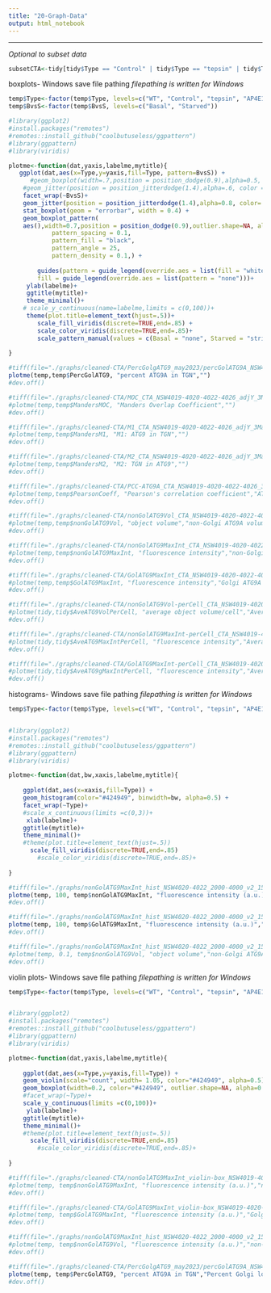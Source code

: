 ```yaml
---
title: "20-Graph-Data"
output: html_notebook
---
```


---
*Optional to subset data*
```r
subsetCTA<-tidy[tidy$Type == "Control" | tidy$Type == "tepsin" | tidy$Type == "AP4E1",]

```


boxplots- Windows save file pathing
*filepathing is written for Windows*
```r
temp$Type<-factor(temp$Type, levels=c("WT", "Control", "tepsin", "AP4E1"))
temp$BvsS<-factor(temp$BvsS, levels=c("Basal", "Starved"))

#library(ggplot2)
#install.packages("remotes")
#remotes::install_github("coolbutuseless/ggpattern")
#library(ggpattern)
#library(viridis)

plotme<-function(dat,yaxis,labelme,mytitle){
   ggplot(dat,aes(x=Type,y=yaxis,fill=Type, pattern=BvsS)) + 
      #geom_boxplot(width=.7,position = position_dodge(0.9),alpha=0.5, outlier.shape = 20, outlier.size = -1) +
    #geom_jitter(position = position_jitterdodge(1.4),alpha=.6, color = "grey") +
    facet_wrap(~BvsS)+
    geom_jitter(position = position_jitterdodge(1.4),alpha=0.8, color= "dark grey") +
    stat_boxplot(geom = "errorbar", width = 0.4) +
    geom_boxplot_pattern(
    aes(),width=0.7,position = position_dodge(0.9),outlier.shape=NA, alpha=0.5,
            pattern_spacing = 0.1,
            pattern_fill = "black",
            pattern_angle = 25,
            pattern_density = 0.1,) + 
    
        guides(pattern = guide_legend(override.aes = list(fill = "white")),
        fill = guide_legend(override.aes = list(pattern = "none")))+
     ylab(labelme)+
     ggtitle(mytitle)+
     theme_minimal()+
    # scale_y_continuous(name=labelme,limits = c(0,100))+
     theme(plot.title=element_text(hjust=.5))+
        scale_fill_viridis(discrete=TRUE,end=.85) +
        scale_color_viridis(discrete=TRUE,end=.85)+
        scale_pattern_manual(values = c(Basal = "none", Starved = "stripe"))
  
}

#tiff(file="./graphs/cleaned-CTA/PercGolgATG9_may2023/percGolATG9A_NSW4019-4020-4022-4026_15May23.tiff",width=1800,height=2500,res=600)
plotme(temp,temp$PercGolATG9, "percent ATG9A in TGN","")
#dev.off()

#tiff(file="./graphs/cleaned-CTA/MOC_CTA_NSW4019-4020-4022-4026_adjY_3Mar22.tiff",width=1800,height=2500,res=600)
#plotme(temp,temp$MandersMOC, "Manders Overlap Coefficient","")
#dev.off()

#tiff(file="./graphs/cleaned-CTA/M1_CTA_NSW4019-4020-4022-4026_adjY_3Mar22.tiff",width=1800,height=2500,res=600)
#plotme(temp,temp$MandersM1, "M1: ATG9 in TGN","")
#dev.off()

#tiff(file="./graphs/cleaned-CTA/M2_CTA_NSW4019-4020-4022-4026_adjY_3Mar22.tiff",width=1800,height=2500,res=600)
#plotme(temp,temp$MandersM2, "M2: TGN in ATG9","")
#dev.off()

#tiff(file="./graphs/cleaned-CTA/PCC-ATG9A_CTA_NSW4019-4020-4022-4026_3Mar22.tiff",width=2000,height=3000,res=600)
#plotme(temp,temp$PearsonCoeff, "Pearson's correlation coefficient","ATG9A co-localization with TGN")
#dev.off()

#tiff(file="./graphs/cleaned-CTA/nonGolATG9Vol_CTA_NSW4019-4020-4022-4026_3Mar22.tiff",width=1800,height=2500,res=600)
#plotme(temp,temp$nonGolATG9Vol, "object volume","non-Golgi ATG9A volume")
#dev.off()

#tiff(file="./graphs/cleaned-CTA/nonGolATG9MaxInt_CTA_NSW4019-4020-4022-4026_3Mar22.tiff",width=2000,height=3000,res=600)
#plotme(temp,temp$nonGolATG9MaxInt, "fluorescence intensity","non-Golgi ATG9A Max Intensity")
#dev.off()

#tiff(file="./graphs/cleaned-CTA/GolATG9MaxInt_CTA_NSW4019-4020-4022-4026_3Mar22.tiff",width=2000,height=3000,res=600)
#plotme(temp,temp$GolATG9MaxInt, "fluorescence intensity","Golgi ATG9A Max Intensity")
#dev.off()

#tiff(file="./graphs/cleaned-CTA/nonGolATG9Vol-perCell_CTA_NSW4019-4020-4022-4026_3Mar22.tiff",width=1800,height=2500,res=600)
#plotme(tidy,tidy$AveATG9VolPerCell, "average object volume/cell","Average non-Golgi ATG9A volume/cell")
#dev.off()

#tiff(file="./graphs/cleaned-CTA/nonGolATG9MaxInt-perCell_CTA_NSW4019-4020-4022-4026_3Mar22.tiff",width=2000,height=3000,res=600)
#plotme(tidy,tidy$AveATG9MaxIntPerCell, "fluorescence intensity","Average non-Golgi ATG9A Max Intensity/cell")
#dev.off()

#tiff(file="./graphs/cleaned-CTA/GolATG9MaxInt-perCell_CTA_NSW4019-4020-4022-4026_3Mar22.tiff",width=2000,height=3000,res=600)
#plotme(tidy,tidy$AveATG9gMaxIntPerCell, "fluorescence intensity","Average Golgi ATG9A Max Intensity/cell")
#dev.off()

```

histograms- Windows save file pathing
*filepathing is written for Windows*
```r
temp$Type<-factor(temp$Type, levels=c("WT", "Control", "tepsin", "AP4E1"))


#library(ggplot2)
#install.packages("remotes")
#remotes::install_github("coolbutuseless/ggpattern")
#library(ggpattern)
#library(viridis)

plotme<-function(dat,bw,xaxis,labelme,mytitle){
  
    ggplot(dat,aes(x=xaxis,fill=Type)) +
    geom_histogram(color="#424949", binwidth=bw, alpha=0.5) +
    facet_wrap(~Type)+
    #scale_x_continuous(limits =c(0,3))+
     xlab(labelme)+
    ggtitle(mytitle)+
    theme_minimal()+
    #theme(plot.title=element_text(hjust=.5))
      scale_fill_viridis(discrete=TRUE,end=.85)
        #scale_color_viridis(discrete=TRUE,end=.85)+
        
}

#tiff(file="./graphs/nonGolATG9MaxInt_hist_NSW4020-4022_2000-4000_v2_15Feb22.tiff",width=3000,height=3000,res=600)
plotme(temp, 100, temp$nonGolATG9MaxInt, "fluorescence intensity (a.u.)","non-Golgi ATG9A Max Intensity")
#dev.off()

#tiff(file="./graphs/nonGolATG9MaxInt_hist_NSW4020-4022_2000-4000_v2_15Feb22.tiff",width=3000,height=3000,res=600)
plotme(temp, 100, temp$GolATG9MaxInt, "fluorescence intensity (a.u.)","Golgi ATG9A Max Intensity")
#dev.off()

#tiff(file="./graphs/nonGolATG9MaxInt_hist_NSW4020-4022_2000-4000_v2_15Feb22.tiff",width=3000,height=3000,res=600)
#plotme(temp, 0.1, temp$nonGolATG9Vol, "object volume","non-Golgi ATG9A volume")
#dev.off()
```


violin plots- Windows save file pathing
*filepathing is written for Windows*
```r
temp$Type<-factor(temp$Type, levels=c("WT", "Control", "tepsin", "AP4E1"))


#library(ggplot2)
#install.packages("remotes")
#remotes::install_github("coolbutuseless/ggpattern")
#library(ggpattern)
#library(viridis)

plotme<-function(dat,yaxis,labelme,mytitle){
  
    ggplot(dat,aes(x=Type,y=yaxis,fill=Type)) +
    geom_violin(scale="count", width= 1.05, color="#424949", alpha=0.5) +
    geom_boxplot(width=0.2, color="#424949", outlier.shape=NA, alpha=0.2) +
    #facet_wrap(~Type)+
    scale_y_continuous(limits =c(0,100))+
     ylab(labelme)+
    ggtitle(mytitle)+
    theme_minimal()+
    #theme(plot.title=element_text(hjust=.5))
      scale_fill_viridis(discrete=TRUE,end=.85)
        #scale_color_viridis(discrete=TRUE,end=.85)+
        
}

#tiff(file="./graphs/cleaned-CTA/nonGolATG9MaxInt_violin-box_NSW4019-4020-4022-4026_3Mar22.tiff",width=3000,height=2500,res=600)
#plotme(temp, temp$nonGolATG9MaxInt, "fluorescence intensity (a.u.)","non-Golgi ATG9A Max Intensity")
#dev.off()

#tiff(file="./graphs/cleaned-CTA/GolATG9MaxInt_violin-box_NSW4019-4020-4022-4026_3Mar22.tiff",width=3000,height=2500,res=600)
#plotme(temp, temp$GolATG9MaxInt, "fluorescence intensity (a.u.)","Golgi ATG9A Max Intensity")
#dev.off()

#tiff(file="./graphs/nonGolATG9MaxInt_hist_NSW4020-4022_2000-4000_v2_15Feb22.tiff",width=3000,height=3000,res=600)
#plotme(temp, temp$nonGolATG9Vol, "fluorescence intensity (a.u.)","non-Golgi ATG9A volume")
#dev.off()

#tiff(file="./graphs/cleaned-CTA/PercGolgATG9_may2023/percGolATG9A_NSW4019-4020-4022-4026_violin_0-100_15May23.tiff",width=3000,height=2500,res=600)
plotme(temp, temp$PercGolATG9, "percent ATG9A in TGN","Percent Golgi localized ATG9A")
#dev.off()

```


